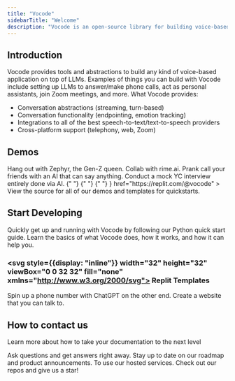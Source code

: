 ```yaml
---
title: "Vocode"
sidebarTitle: "Welcome"
description: "Vocode is an open-source library for building voice-based LLM applications."
---
```


## Introduction

Vocode provides tools and abstractions to build any kind of voice-based application
on top of LLMs. Examples of things you can build with Vocode include setting up LLMs
to answer/make phone calls, act as personal assistants, join Zoom meetings, and more. What Vocode provides:

- Conversation abstractions (streaming, turn-based)
- Conversation functionality (endpointing, emotion tracking)
- Integrations to all of the best speech-to-text/text-to-speech providers
- Cross-platform support (telephony, web, Zoom)

## Demos

<CardGroup>
  <Card
    title="Call Gen-Z GPT"
    icon="phone"
    href="tel:1-650-910-3957"
    color="#5865F2"
  >
    Hang out with Zephyr, the Gen-Z queen. Collab with rime.ai.
  </Card>
  <Card
    title="PrankGPT"
    icon="face-sunglasses"
    href="https://prankgpt.com"
    color="#fbbf24"
  >
    Prank call your friends with an AI that can say anything.
  </Card>
  <Card
    title="YCInterview.ai"
    icon="clipboard"
    color="#deb887"
    href="https://twitter.com/vocodehq/status/1642935433276555265?s=20"
  >
    Conduct a mock YC interview entirely done via AI.
  </Card>
  <Card
    title="Check out our Replit page"
    icon={
      <svg
        className="h-6 w-6"
        style={{ display: "inline" }}
        width="32"
        height="32"
        viewBox="0 0 32 32"
        fill="none"
        xmlns="http://www.w3.org/2000/svg"
      >
        {" "}
        <defs></defs>{" "}
        <path
          d="M7 5.5C7 4.67157 7.67157 4 8.5 4H15.5C16.3284 4 17 4.67157 17 5.5V12H8.5C7.67157 12 7 11.3284 7 10.5V5.5Z"
          fill="#F26207"
        ></path> <path
          d="M17 12H25.5C26.3284 12 27 12.6716 27 13.5V18.5C27 19.3284 26.3284 20 25.5 20H17V12Z"
          fill="#F26207"
        ></path>{" "}
        <path
          d="M7 21.5C7 20.6716 7.67157 20 8.5 20H17V26.5C17 27.3284 16.3284 28 15.5 28H8.5C7.67157 28 7 27.3284 7 26.5V21.5Z"
          fill="#F26207"
        ></path>
      </svg>
    }
    href="https://replit.com/@vocode"
  >
    View the source for all of our demos and templates for quickstarts.
  </Card>
</CardGroup>

## Start Developing

<CardGroup>
  <Card title="Quick Start" icon="circle-play" href="/python-quickstart">
    Quickly get up and running with Vocode by following our Python quick start
    guide.
  </Card>
  <Card title="Vocode 101" icon="info" href="/what-is-vocode">
    Learn the basics of what Vocode does, how it works, and how it can help you.
  </Card>
</CardGroup>

### <span><svg style={{display: "inline"}} width="32" height="32" viewBox="0 0 32 32" fill="none" xmlns="http://www.w3.org/2000/svg"> <defs></defs> <path    d="M7 5.5C7 4.67157 7.67157 4 8.5 4H15.5C16.3284 4 17 4.67157 17 5.5V12H8.5C7.67157 12 7 11.3284 7 10.5V5.5Z"    fill="#F26207"  ></path> <path    d="M17 12H25.5C26.3284 12 27 12.6716 27 13.5V18.5C27 19.3284 26.3284 20 25.5 20H17V12Z"    fill="#F26207"  ></path> <path    d="M7 21.5C7 20.6716 7.67157 20 8.5 20H17V26.5C17 27.3284 16.3284 28 15.5 28H8.5C7.67157 28 7 27.3284 7 26.5V21.5Z"    fill="#F26207"  ></path></svg> Replit Templates</span>

<CardGroup>
  <Card
    title="ChatGPT Phone Call Server"
    icon="phone"
    href="https://replit.com/@zahid/ChatGPT-Phone-Call-Server"
  >
    Spin up a phone number with ChatGPT on the other end.
  </Card>
  <Card
    title="React Conversation"
    icon="browser"
    href="https://replit.com/@vocode/Simple-Conversation"
  >
    Create a website that you can talk to.
  </Card>
</CardGroup>

## How to contact us

Learn more about how to take your documentation to the next level

<CardGroup>
  <Card
    title="Join our Discord server"
    icon="discord"
    href="https://discord.gg/NaU4mMgcnC"
    color="#5865F2"
  >
    Ask questions and get answers right away.
  </Card>
  <Card
    title="Follow us on Twitter"
    icon="twitter"
    href="https://twitter.com/vocodehq"
    color="#1DA1F2"
  >
    Stay up to date on our roadmap and product announcements.
  </Card>
  <Card title="Get an API key" icon="key" href="https://app.vocode.dev">
    To use our hosted services.
  </Card>
  <Card
    title="Give us a star on GitHub"
    icon="star"
    href="https://github.com/vocodedev/vocode-python"
    color="#fbbf24"
  >
    Check out our repos and give us a star!
  </Card>
</CardGroup>
